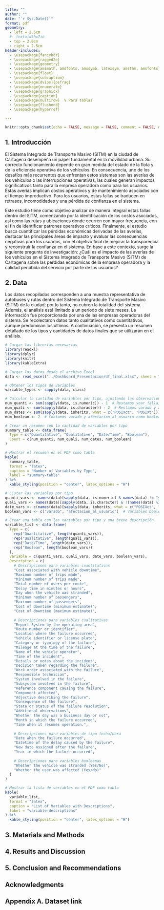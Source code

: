 ```yaml
---
title: ""
author: ""
date: "`r Sys.Date()`"
format: pdf
geometry:
  - left = 2.5cm
  #- textwidth=7in
  - top = 2.0cm
  - right = 2.5cm
header-includes:
  - \usepackage{fancyhdr} 
  - \usepackage{ragged2e} 
  - \usepackage{geometry} 
  - \usepackage{amsmath, amsfonts, amssymb, latexsym, amsthm, amsfonts} 
  - \usepackage{float} 
  - \usepackage{subcaption} 
  - \usepackage[dvips]{psfrag} 
  - \usepackage{enumerate} 
  - \usepackage{graphicx} 
  - \usepackage{caption} 
  - \usepackage{multirow}  % Para tablas
  - \usepackage{flushend} 
  - \usepackage{hyperref}

---
```


\renewcommand{\tablename}{Tabla}
\renewcommand{\figurename}{Figura}
\renewcommand{\refname}{References}

\renewcommand{\footrulewidth}{0.4pt}
\renewcommand{\headrulewidth}{0.4pt}
\hypersetup{
colorlinks=true,
linkcolor=blue,
filecolor=magenta,
urlcolor=cyan,
pdftitle={Proyecto de Módulo},
bookmarks=true,
pdfpagemode=FullScreen,
}


```r
knitr::opts_chunk$set(echo = FALSE, message = FALSE, comment = FALSE, warning = FALSE)
```


\pagestyle{fancy}
\fancyhead[R]{}
\fancyhead[L]{\footnotesize{Caso de estudios }}
\fancyfoot[L]{\includegraphics[height=0.5cm]{imagenes/logoc.png}}
\fancyfoot[R]{}




\title{
\LARGE
The Impact of SITM Vehicle Breakdowns on Economic Losses and Perceived Service Quality in Cartagena\\[0.5em]
\large % Cambia el tamaño aquí según lo que prefieras
Impacto de las varadas de vehículos del SITM en las pérdidas económicas y la percepción del servicio en Cartagena
}




\author{Alexander Sánchez González \thanks{ Universidad Tecnológica de
Bolívar, Colombia, e-mail: \url{sancheza@utb.edu.co}, ID: T00054514}
\and Amparo Hazbun Martinez \thanks{ Universidad Tecnológica de
Bolívar, Colombia, e-mail: \url{ahazbun@utb.edu.co}, ID: T000XXXXX}
\and Maria Mercedes Romero Racine \thanks{ Universidad Tecnológica de
Bolívar, Colombia, e-mail: \url{mracine@utb.edu.co}, ID: T000XXXXX}
\and Misael Jose Pastrana Fuentes \thanks{ Universidad Tecnológica de
Bolívar, Colombia, e-mail: \url{pastranam@utb.edu.co}, ID: T000XXXXX}
} 






\begin{@twocolumnfalse}
\maketitle

\begin{center}\rule{12cm}{0.3mm} \end{center}

\begin{center}
\textbf{Resumen} 
\end{center}

\justify


\textbf{Antecedentes:}
El análisis de las fallas en los sistemas de transporte masivo ha sido ampliamente estudiado debido a su impacto en la economía, la calidad del servicio y el bienestar de la población. La eficiencia del sistema influye directamente en los niveles de satisfacción de los ciudadanos, afectando su experiencia de movilidad dentro de la ciudad. Investigaciones como **Sistemas Masivos de Transporte y sus Efectos en la Sostenibilidad e Innovación en América Latina** resaltan la importancia de una gestión estratégica que permita minimizar costos y optimizar la operatividad. La implementación de mantenimiento preventivo y la adecuada administración de los recursos resultan fundamentales para reducir interrupciones en el servicio y mejorar su continuidad. Por otro lado, el **Estudio sobre Sistemas Integrados de Transporte Masivo en Colombia** analiza los desafíos y avances en la gestión de estos sistemas a nivel nacional. Sus hallazgos refuerzan la necesidad de fortalecer estrategias de mantenimiento y modernización de flotas para mejorar la eficiencia operativa. 
 
Asimismo, el estudio **Influencia de los Sistemas de Transporte Masivo en la Movilidad Inteligente** resaltan la importancia  de la tecnología en la detección y prevención de fallas. Con el uso de herramientas digitales y sistemas de monitoreo permiten reducir pérdidas económicas y mejorar la experiencia del usuario. Su aplicación en el **Sistema Integrado de Transporte Masivo (SITM) de Cartagena** podría ser una estrategia efectiva para optimizar el funcionamiento y disminuir la frecuencia de varadas.  
\textbf{Objetivos:}

Objetivo general:

Analizar el impacto de las varadas de los vehículos del Sistema Integrado de Transporte Masivo (SITM) de la ciudad de Cartagena en las pérdidas económicas de la empresa operadora y en la calidad del servicio percibida por los usuarios.

Objetivos específicos:

\begin{enumerate}
    \item Identificar las rutas y ubicaciones con mayor frecuencia y costos de varadas.
    \item Determinar las principales causas operativas asociadas a las varadas y su relación con la satisfacción del usuario.
    \item Cuantificar las pérdidas económicas generadas por las varadas de los vehículos del SITM, considerando costos operativos, de mantenimiento y los tiempos improductivos.
\end{enumerate}

\textbf{Método:}
Se realizó un estudio transversal descriptivo sobre una base  de fallas en vehículos del Sistema Integrado de Transporte Masivo (SITM) de la ciudad de Cartagena. El análisis abarcó desde el 1 de septiembre de 2024 hasta el 1 de agosto de 2025.  por su parte, para las variables cualitativas se estimaron frecuencias absolutas y relativas y en el caso de las variables cuantitativas estas fueron resumidas a partir del uso de medias de tendencia central y dispersión particular, se usaron medias,frecuencias relativas y absolutas. La estimación del costo de oportunidad fue calculada teniendo en cuenta el numero de personas maxima que los vehiculos pueden trasportar y multiplicado por el costo total de la tarija a 2024 que era de $3000 pesos.

\textbf{Resultados:}
\begin{enumerate}
    \item Durante los siete meses del estudio, se registraron un total de 3,635 fallas. Las rutas X106 (546 fallas) y X104 (524 fallas) presentaron el mayor número de incidencias. Asimismo, se observa que el tipo de vehículo con mayor frecuencia de averías es el Padron, con un total de 2,484 fallas, lo que representa el 68% del total.
    \item Se observa que las fallas ocurren principalmente en el Patio Portal, con un total de 1,176 incidentes (37%), seguido por la Estación Bodeguita con 655 fallas (20%) y la Terminal con 191 fallas (5.9%). Estas averías suelen presentarse entre las 5:30 p. m. y las 7:00 p. m. En cuanto a las causas, el problema más frecuente es la falla en el sistema de aire comprimido, con 292 casos (18%), seguido por altas temperaturas y riesgos de daños en componentes y motores, con 230 reportes (14%). Otra avería común es el mal funcionamiento de las puertas, que representa 158 casos (9.8%).
    \item En términos de costos, se identificó que la mediana de los costos por operación sugiere que el 50% de los costos de oportunidad mínimos son menores a 900,000, mientras que la otra mitad supera este valor. Por otro lado, el costo mínimo promedio de oportunidad calculado fue de 20,519,571 pesos colombianos por día varado, mientras que el máximo alcanzó los 43,889,084 pesos colombianos, lo que representaría una pérdida promedio de 1,545 usuarios.
\end{enumerate}

  
\textbf{Conclusión:}

En conclusión, la recurrencia de varadas y sus consecuencias evidencian la necesidad de **optimizar los procesos de mantenimiento**, implementar **estrategias de prevención de fallas** y considerar **posibles mejoras en la infraestructura vehicular**. Abordar estos aspectos no solo contribuiría a reducir los costos operativos, sino que también mejoraría la experiencia del usuario y la continuidad del servicio, fortaleciendo la eficiencia y sostenibilidad del SITM. esto dado que se identifico por medio del análisis de las varadas de los vehículos del **Sistema Integrado de Transporte Masivo (SITM)**, que estos generan un impacto significativo tanto en las **pérdidas económicas de la empresa operadora** como en la **calidad del servicio percibida por los usuarios**.  

dado que si lo miramos desde la perspectiva financiera, las interrupciones en el servicio generan costos elevados, con un costo mínimo promedio de **20,519,571 pesos colombianos por día varado**, alcanzando hasta **43,889,084 pesos** en los peores escenarios. Esto no solo representa un riesgo financiero considerable para la empresa, sino que también implica una pérdida diaria estimada de **1,545 usuarios**, afectando la sostenibilidad del sistema y la confianza en el usuario.Por su parte, en términos operativos, las fallas ocurren con mayor frecuencia en puntos clave como **el Patio Portal (37%)**, **la Estación Bodeguita (20%)** y **la Terminal (5.9%)**, y  estas suelen presentarse en horarios críticos entre **las 5:30 p. m** y **las 7:00 p. m**. Los problemas más recurrentes afectan a los buses son  **aire comprimido (32%)** y **el motor (23%)**, así como subsistemas esenciales como **los frenos (16%)** y **el sistema de refrigeración (16%)**.  

pero esta  alta incidencia  de fallas se presenta en los vehículos de tipologia **Padron (68%)** lo que sugiere que ciertos modelos requieren **mayor mantenimiento o actualización** para reducir la frecuencia de varadas y mejorar la confiabilidad del sistema. Además, las fallas en el **sistema de aire comprimido (18%)** y los riesgos derivados de **altas temperaturas en los componentes** y **el motor (14%)** destacan como factores clave que deben ser abordados para mejorar la eficiencia del servicio, reducir la afectación  al servicio y mejor aumentar las ganancias producto del servicio.  


\textbf{\textit{Palabras clave:}}
Varadas, Pérdidas económicas, Calidad del servicio, Usuarios, SITM (Sistema Integrado de Transporte Masivo).


\begin{center}\rule{12cm}{0.3mm} \end{center}
\end{@twocolumnfalse}


## 1. Introducción

El Sistema Integrado de Transporte Masivo (SITM) en la ciudad de Cartagena desempeña un papel fundamental en la movilidad urbana. Su correcto funcionamiento depende en gran medida del estado de la flota y de la eficiencia operativa de los vehículos. En consecuencia, uno de los desafíos más recurrentes que enfrentan estos sistemas son las averías de los vehículos o las interrupciones operativas, las cuales generan impactos significativos tanto para la empresa operadora como para los usuarios. Estas averías implican costos operativos y de mantenimiento asociados con el tiempo improductivo. Para los usuarios, estas fallas se traducen en retrasos, incomodidades y una pérdida de confianza en el sistema.

Este estudio tiene como objetivo analizar de manera integral estas fallas dentro del SITM, comenzando por la identificación de los costos asociados, así como las rutas y ubicaciones donde ocurren con mayor frecuencia, con el fin de identificar patrones operativos críticos.
Finalmente, el estudio busca cuantificar las pérdidas económicas derivadas de las averías, destacar las principales áreas de impacto y evaluar las consecuencias negativas para los usuarios, con el objetivo final de mejorar la transparencia y reconstruir la confianza en el sistema. En base a este contexto, surge la siguiente pregunta de investigación:
¿Cuál es el impacto de las averías de los vehículos en el Sistema Integrado de Transporte Masivo (SITM) de Cartagena sobre las pérdidas económicas de la empresa operadora y la calidad percibida del servicio por parte de los usuarios?

## 2. Data

Los datos recopilados corresponden a una muestra representativa de autobuses y rutas dentro del Sistema Integrado de Transporte Masivo (SITM) de la ciudad; por lo tanto, no cubren la totalidad del sistema. Además, el análisis está limitado a un período de siete meses. La información fue proporcionada por una de las empresas operadoras del sistema. Se recolectaron datos tanto cualitativos como cuantitativos, aunque predominan los últimos. A continuación, se presenta un resumen detallado de los tipos y cantidades de datos finales que se utilizarán en el análisis.

```r
# Cargar las librerías necesarias
library(readxl)
library(dplyr)
library(knitr)
library(kableExtra)

# Cargar los datos desde el archivo Excel
data <- read_excel("../Dashboard_Presentacion/df_final.xlsx", sheet = "Sheet1")

# Obtener los tipos de variables
variable_types <- sapply(data, class)

# Calcular la cantidad de variables por tipo, ajustando las observaciones
num_quanti <- sum(sapply(data, is.numeric)) - 1  # Restamos year_falla, que ahora es Date/Time
num_quali <- sum(sapply(data, is.character)) - 2  # Restamos varado y afectacion_al_usuario, que son booleanas
num_dates <- sum(sapply(data, inherits, what = c("POSIXct", "POSIXt"))) + 1  # Agregamos year_falla
num_boolean <- 2  # Contamos varado y afectacion_al_usuario como booleanas

# Crear un resumen con la cantidad de variables por tipo
summary_table <- data.frame(
  Type = c("Quantitative", "Qualitative", "Date/Time", "Boolean"),
  Count = c(num_quanti, num_quali, num_dates, num_boolean)
)

# Mostrar el resumen en el PDF como tabla
kable(
  summary_table, 
  format = "latex", 
  caption = "Number of Variables by Type", 
  label = "summary-table"
) %>%
  kable_styling(position = "center", latex_options = "H")
```
```r
# Listar las variables por tipo
quanti_vars <- names(data)[sapply(data, is.numeric) & names(data) != "year_falla"]   # Variables cuantitativas
quali_vars <- names(data)[sapply(data, is.character) & !(names(data) %in% c("varado", "afectacion_al_usuario"))] # Variables cualitativas
date_vars <- c(names(data)[sapply(data, inherits, what = c("POSIXct", "POSIXt"))], "year_falla")  # Variables de tipo fecha
boolean_vars <- c("varado", "afectacion_al_usuario")  # Variables booleanas

# Crear una tabla con las variables por tipo y una breve descripción
variable_list <- data.frame(
  Type = c(
    rep("Quantitative", length(quanti_vars)),
    rep("Qualitative", length(quali_vars)),
    rep("Date/Time", length(date_vars)),
    rep("Boolean", length(boolean_vars))
  ),
  Variable = c(quanti_vars, quali_vars, date_vars, boolean_vars),
  Description = c(
    # Descripciones para variables cuantitativas
    "Cost associated with vehicle downtime",
    "Maximum number of trips made",
    "Minimum number of trips made",
    "Total number of users per route",
    "Delay time in minutes or hours",
    "Day when the vehicle was stranded",
    "Minimum number of passengers",
    "Maximum number of passengers",
    "Cost of downtime (minimum estimate)",
    "Cost of downtime (maximum estimate)",
    
    # Descripciones para variables cualitativas
    "Report System by the operating area",
    "Route number or identifier",
    "Location where the failure occurred",
    "Vehicle identifier or license plate",
    "Category or typology of the failure",
    "Mileage at the time of the failure",
    "Name of the vehicle operator",
    "Time of the incident",
    "Details or notes about the incident",
    "Decision taken regarding the failure",
    "Work order associated with the failure",
    "Responsible technician",
    "System involved in the failure",
    "Subsystem involved in the failure",
    "Reference component causing the failure",
    "Component affected",
    "Adjective describing the failure",
    "Consequence of the failure",
    "State or status of the failure resolution",
    "Additional observations",
    "Whether the day was a business day or not",
    "Month in which the failure occurred",
    "Time when it resumes operation.",
    
    # Descripciones para variables de tipo fecha/hora
    "Date when the failure occurred",
    "Datetime of the delay caused by the failure",
    "New date assigned after the failure",
    "Year in which the failure occurred",
    
    # Descripciones para variables booleanas
    "Whether the vehicle was stranded (Yes/No)",
    "Whether the user was affected (Yes/No)"
  )
)

# Mostrar la lista de variables en el PDF como tabla
kable(
  variable_list, 
  format = "latex", 
  caption = "List of Variables with Descriptions", 
  label = "variable-descriptions"
) %>%
  kable_styling(position = "center", latex_options = "H") 
```


## 3. Materials and Methods
 
## 4. Results and Discussion

## 5. Conclusion and Recommendations

## Acknowledgments

## Appendix A. Dataset link

\newpage

\begin{thebibliography}{01}
\bibitem{jorge} Referencia n\'umero uno.
\bibitem{2} Referencia n\'umero dos.
\bibitem{3} Referencia n\'umero tres.
\bibitem{Baz} \textsc{Bazaraa, M.S., J.J. Jarvis} y \textsc{H.D. Sherali},
\textit{Programaci\'on lineal y flujo en redes}, segunda edici\'on,Limusa, M\'exico, DF, 2004.
\end{thebibliography}




